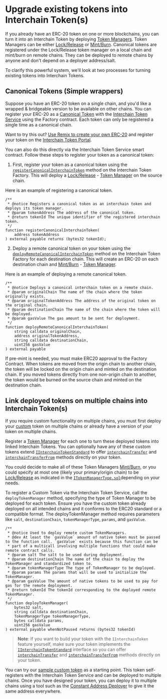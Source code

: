 # Upgrade existing tokens into Interchain Token(s)

If you already have an ERC-20 token on one or more blockchains, you can turn it into an Interchain Token by deploying [Token Managers](../../reference/glossary/#token-manager). Token Managers can be either [Lock/Release](../../reference/glossary/#lockrelease) or [Mint/Burn](../../reference/glossary/#mintburn). Canonical tokens are registered under the Lock/Release token manager on a local chain and mint/burn on remote chains. They can be deployed to remote chains by anyone and don't depend on a deployer address/salt.

To clarify this powerful system, we'll look at two processes for turning existing tokens into Interchain Tokens.

## Canonical Tokens (Simple wrappers)
Suppose you have an ERC-20 token on a single chain, and you'd like a wrapped & bridgeable version to be available on other chains. You can register your ERC-20 as a [Canonical Token](../../reference/glossary/#canonical) with the [Interchain Token Service](https://github.com/axelarnetwork/interchain-token-service/blob/main/contracts/interchain-token-service/InterchainTokenService.sol) using the Factory contract. Each token can only be registered a single time as a canonical chain.

Want to try this out? [Use Remix to create your own ERC-20](https://remix.ethereum.org/axelarnetwork/axelar-docs/blob/main/public/samples/interchain-token-simple.sol) and register your token on the [Interchain Token Portal](https://testnet.interchain.axelar.dev).

You can also do this directly via the Interchain Token Service smart contract. Follow these steps to register your token as a canonical token:

1. First, register your token as a canonical token using the [`registerCanonicalInterchainToken`](https://github.com/axelarnetwork/interchain-token-service/blob/0a00533f19197a285d6bddc8ec0c2e908094ebfe/contracts/InterchainTokenFactory.sol#L238) method on the Interchain Token Factory. This will deploy a [Lock/Release](../../reference/glossary/#lockunlock) - [Token Manager](../..reference/glossary/#token-manager) on the source chain. 

Here is an example of registering a canonical token.

```solidity
/**
 * @notice Registers a canonical token as an interchain token and deploys its token manager.
 * @param tokenAddress The address of the canonical token.
 * @return tokenId The unique identifier of the registered interchain token.
 */
function registerCanonicalInterchainToken(
	address tokenAddress
) external payable returns (bytes32 tokenId);
```
2. Deploy a remote canonical token on your token using the [`deployRemoteCanonicalInterchainToken`](https://github.com/axelarnetwork/interchain-token-service/blob/0a00533f19197a285d6bddc8ec0c2e908094ebfe/contracts/InterchainTokenFactory.sol#L254) method on the Interchain Token Factory for each destination chain. This will create an ERC-20 on each destination chain and [Mint/Burn](../../reference/glossary/#mintburn) - [Token Manager](../../reference/glossary/#token-manager). 

Here is an example of deploying a remote canonical token.

```solidity
/**
 * @notice Deploys a canonical interchain token on a remote chain.
 * @param originalChain The name of the chain where the token originally exists.
 * @param originalTokenAddress The address of the original token on the original chain.
 * @param destinationChain The name of the chain where the token will be deployed.
 * @param gasValue The gas amount to be sent for deployment.
 */
function deployRemoteCanonicalInterchainToken(
    string calldata originalChain,
    address originalTokenAddress,
    string calldata destinationChain,
    uint256 gasValue
) external payable 
```
If pre-mint is needed, you must make ERC20 approval to the Factory Contract. When tokens are moved from the origin chain to another chain, the token will be locked on the origin chain and minted on the destination chain. If you moved tokens directly from one non-origin chain to another, the token would be burned on the source chain and minted on the destination chain.

## Link deployed tokens on multiple chains into Interchain Token(s)

If you require custom functionality on multiple chains, you must first deploy your [custom](../../reference/glossary/#custom) token on multiple chains or already have a version of your token on multiple chains.

Register a [Token Manager](../..reference/glossary/#token-manager) for each one to turn these deployed tokens into linked Interchain Tokens. You can optionally have any of these custom tokens extend [`IInterchainTokenStandard`](https://github.com/axelarnetwork/interchain-token-service/blob/v1.0.0-beta.3/contracts/interfaces/IInterchainTokenStandard.sol) to offer [`interchainTransfer`](https://github.com/axelarnetwork/interchain-token-service/blob/0a00533f19197a285d6bddc8ec0c2e908094ebfe/contracts/interfaces/IInterchainTokenStandard.sol#L20) and [`interchainTransferFrom`](https://github.com/axelarnetwork/interchain-token-service/blob/0a00533f19197a285d6bddc8ec0c2e908094ebfe/contracts/interfaces/IInterchainTokenStandard.sol#L37) methods directly on your token.

You could decide to make all of these Token Managers [Mint/Burn](../../reference/glossary/#mintburn), or you could specify at most one (likely your primary/origin chain) to be [Lock/Release](../../reference/glossary/#lockunlock) as indicated in the [`ITokenManagerType.sol`](https://github.com/axelarnetwork/interchain-token-service/blob/v1.0.0-beta.3/contracts/interfaces/ITokenManagerType.sol)depending on your needs.

To register a Custom Token via the Interchain Token Service, call the `deployTokenManager` method, specifying the type of Token Manager to be deployed for each token. Ensure you have the custom token already deployed on all intended chains and it conforms to the ERC20 standard or a compatible format. The deployTokenManager method requires parameters like `salt`, `destinationChain`, `tokenManagerType`, `params`, and `gasValue`.

```solidity
/**
 * @notice Used to deploy remote custom TokenManagers.
 * @dev At least the `gasValue` amount of native token must be passed to the function call. `gasValue` exists because this function can be
 * part of a multicall involving multiple functions that could make remote contract calls.
 * @param salt The salt to be used during deployment.
 * @param destinationChain The name of the chain to deploy the TokenManager and standardized token to.
 * @param tokenManagerType The type of TokenManager to be deployed.
 * @param params The params that will be used to initialize the TokenManager.
 * @param gasValue The amount of native tokens to be used to pay for gas for the remote deployment.
 * @return tokenId The tokenId corresponding to the deployed remote TokenManager.
 */
function deployTokenManager(
    bytes32 salt,
    string calldata destinationChain,
    TokenManagerType tokenManagerType,
    bytes calldata params,
    uint256 gasValue
) external payable whenNotPaused returns (bytes32 tokenId)
```

>**Note**: If you want to build your token with the `IInterchainToken` feature yourself, make sure your token implements the [`IInterchainTokenStandard`](https://github.com/axelarnetwork/interchain-token-service/blob/v1.0.0-beta.3/contracts/interfaces/IInterchainTokenStandard.sol) interface so you can offer [`interchainTransfer`](https://github.com/axelarnetwork/interchain-token-service/blob/0a00533f19197a285d6bddc8ec0c2e908094ebfe/contracts/interfaces/IInterchainTokenStandard.sol#L20) and [`interchainTransferFrom`](https://github.com/axelarnetwork/interchain-token-service/blob/0a00533f19197a285d6bddc8ec0c2e908094ebfe/contracts/interfaces/IInterchainTokenStandard.sol#L37) methods directly on your token.

You can try our [sample custom token](https://remix.ethereum.org/axelarnetwork/axelar-docs/blob/main/public/samples/interchain-token-iinterchaintoken.sol) as a starting point. This token self-registers with the Interchain Token Service and can be deployed to multiple chains. 
Once you have designed your token, you can deploy it to multiple chains using a tool such as the [Constant Address Deployer](https://docs.axelar.dev/dev/general-message-passing/solidity-utilities#constant-address-deployer) to give it the same address everywhere.
